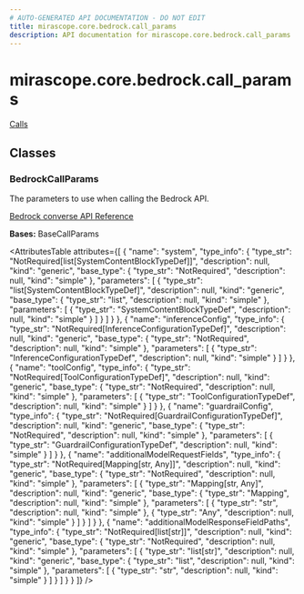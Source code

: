 ```yaml
---
# AUTO-GENERATED API DOCUMENTATION - DO NOT EDIT
title: mirascope.core.bedrock.call_params
description: API documentation for mirascope.core.bedrock.call_params
---
```


# mirascope.core.bedrock.call_params

<ApiType type="Module" />

<Info title="Usage">

[Calls](/docs/mirascope/learn/calls#provider-specific-parameters)

</Info>

## Classes

### BedrockCallParams

<ApiType type="Class" />

The parameters to use when calling the Bedrock API.

[Bedrock converse API Reference](https://boto3.amazonaws.com/v1/documentation/api/latest/reference/services/bedrock-runtime/client/converse.html)

**Bases:** BaseCallParams

<AttributesTable
  attributes={[
  {
    "name": "system",
    "type_info": {
      "type_str": "NotRequired[list[SystemContentBlockTypeDef]]",
      "description": null,
      "kind": "generic",
      "base_type": {
        "type_str": "NotRequired",
        "description": null,
        "kind": "simple"
      },
      "parameters": [
        {
          "type_str": "list[SystemContentBlockTypeDef]",
          "description": null,
          "kind": "generic",
          "base_type": {
            "type_str": "list",
            "description": null,
            "kind": "simple"
          },
          "parameters": [
            {
              "type_str": "SystemContentBlockTypeDef",
              "description": null,
              "kind": "simple"
            }
          ]
        }
      ]
    }
  },
  {
    "name": "inferenceConfig",
    "type_info": {
      "type_str": "NotRequired[InferenceConfigurationTypeDef]",
      "description": null,
      "kind": "generic",
      "base_type": {
        "type_str": "NotRequired",
        "description": null,
        "kind": "simple"
      },
      "parameters": [
        {
          "type_str": "InferenceConfigurationTypeDef",
          "description": null,
          "kind": "simple"
        }
      ]
    }
  },
  {
    "name": "toolConfig",
    "type_info": {
      "type_str": "NotRequired[ToolConfigurationTypeDef]",
      "description": null,
      "kind": "generic",
      "base_type": {
        "type_str": "NotRequired",
        "description": null,
        "kind": "simple"
      },
      "parameters": [
        {
          "type_str": "ToolConfigurationTypeDef",
          "description": null,
          "kind": "simple"
        }
      ]
    }
  },
  {
    "name": "guardrailConfig",
    "type_info": {
      "type_str": "NotRequired[GuardrailConfigurationTypeDef]",
      "description": null,
      "kind": "generic",
      "base_type": {
        "type_str": "NotRequired",
        "description": null,
        "kind": "simple"
      },
      "parameters": [
        {
          "type_str": "GuardrailConfigurationTypeDef",
          "description": null,
          "kind": "simple"
        }
      ]
    }
  },
  {
    "name": "additionalModelRequestFields",
    "type_info": {
      "type_str": "NotRequired[Mapping[str, Any]]",
      "description": null,
      "kind": "generic",
      "base_type": {
        "type_str": "NotRequired",
        "description": null,
        "kind": "simple"
      },
      "parameters": [
        {
          "type_str": "Mapping[str, Any]",
          "description": null,
          "kind": "generic",
          "base_type": {
            "type_str": "Mapping",
            "description": null,
            "kind": "simple"
          },
          "parameters": [
            {
              "type_str": "str",
              "description": null,
              "kind": "simple"
            },
            {
              "type_str": "Any",
              "description": null,
              "kind": "simple"
            }
          ]
        }
      ]
    }
  },
  {
    "name": "additionalModelResponseFieldPaths",
    "type_info": {
      "type_str": "NotRequired[list[str]]",
      "description": null,
      "kind": "generic",
      "base_type": {
        "type_str": "NotRequired",
        "description": null,
        "kind": "simple"
      },
      "parameters": [
        {
          "type_str": "list[str]",
          "description": null,
          "kind": "generic",
          "base_type": {
            "type_str": "list",
            "description": null,
            "kind": "simple"
          },
          "parameters": [
            {
              "type_str": "str",
              "description": null,
              "kind": "simple"
            }
          ]
        }
      ]
    }
  }
]}
/>



